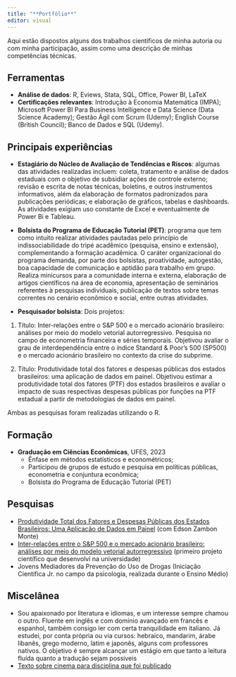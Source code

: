 ---
title: "**Portfólio**"
editor: visual
---

Aqui estão dispostos alguns dos trabalhos científicos de minha autoria ou com minha participação, assim como uma descrição de minhas competências técnicas.

## Ferramentas 

- **Análise de dados**: R, Eviews, Stata, SQL, Office, Power BI, LaTeX
- **Certificações relevantes**: Introdução à Economia Matemática (IMPA); Microsoft Power BI Para Business Intelligence e Data Science (Data Science Academy); Gestão Ágil com Scrum (Udemy); English Course (British Council); Banco de Dados e SQL (Udemy).
 

## Principais experiências

- **Estagiário do Núcleo de Avaliação de Tendências e Riscos**: algumas das atividades realizadas incluem: coleta, tratamento e análise de dados estaduais com o objetivo de subsidiar ações de controle externo; revisão e escrita de notas técnicas, boletins, e outros instrumentos informativos, além da elaboração de formatos padronizados para publicações periódicas; e elaboração de gráficos, tabelas e dashboards. As atividades exigiam uso constante de Excel e eventualmente de Power Bi e Tableau. 

- **Bolsista do Programa de Educação Tutorial (PET)**: programa que tem como intuito realizar atividades pautadas pelo princípio de indissociabilidade do tripé acadêmico (pesquisa, ensino e extensão), complementando a formação acadêmica. O caráter organizacional do programa demanda, por parte dos bolsistas, proatividade, autogestão, boa capacidade de comunicação e aptidão para trabalho em grupo. Realiza minicursos para a comunidade interna e externa, elaboração de artigos científicos na área de economia, apresentação de seminários referentes à pesquisas individuais, publicação de textos sobre temas correntes no cenário econômico e social, entre outras atividades.

- **Pesquisador bolsista**: Dois projetos:  
1. Título: Inter-relações entre o S&P 500 e o mercado acionário brasileiro: análises por meio do modelo vetorial autorregressivo.
Pesquisa no campo de econometria financeira e séries temporais. Objetivou avaliar o grau de interdependência entre o índice Standard & Poor's 500 (SP500) e o mercado acionário brasileiro no contexto da crise do subprime.

2. Título: Produtividade total dos fatores e despesas públicas dos estados brasileiros: uma aplicação de dados em painel.
Objetivou estimar a produtividade total dos fatores (PTF) dos estados brasileiros e avaliar o impacto de suas respectivas despesas públicas por funções na PTF estadual a partir de metodologias de dados em painel.

Ambas as pesquisas foram realizadas utilizando o R.

## Formação

- **Graduação em Ciências Econômicas**, UFES, 2023
  - Ênfase em métodos estatísticos e econométricos;
  - Participou de grupos de estudo e pesquisa em políticas públicas, econometria e conjuntura econômica;
  - Bolsista do Programa de Educação Tutorial (PET)

## Pesquisas

- [Produtividade Total dos Fatores e Despesas Públicas dos Estados Brasileiros: Uma Aplicação de Dados em Painel](https://doity.com.br/anais/eees2023/trabalho/306273) (com Edson Zambon Monte)
- [Inter-relações entre o S&P 500 e o mercado acionário brasileiro: análises
 por meio do modelo vetorial autorregressivo](https://drive.google.com/file/d/1szCXqUf-ZPsOac-DTxJYOMHmSIXM1ufx/view?usp=sharing) (primeiro projeto científico que desenvolvi na universidade)
- Jovens Mediadores da Prevenção do Uso de Drogas (Iniciação Científica Jr. no campo da psicologia, realizada durante o Ensino Médio)


## Miscelânea

- Sou apaixonado por literatura e idiomas, e um interesse sempre chamou o outro. Fluente em inglês e com domínio avançado em francês e espanhol, também consigo ler com certa tranquilidade em italiano. Já estudei, por conta própria ou via cursos: hebraico, mandarim, árabe libanês, grego moderno, latim e japonês, alguns com professores nativos. O objetivo é sempre alcançar um estágio em que tanto a leitura fluída quanto a tradução sejam possíveis
- [Texto sobre cinema para disciplina que foi publicado](https://periodicos.ufes.br/peteconomia/article/view/36449)
